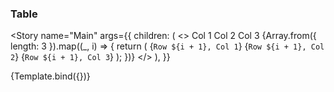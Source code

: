 
<Meta title="Data Display/Table" />


### Table

<Story
  name="Main"
  args={{
    children: (
      <>
        <TableHead>
          <TableHeadCell>Col 1</TableHeadCell>
          <TableHeadCell>Col 2</TableHeadCell>
          <TableHeadCell>Col 3</TableHeadCell>
        </TableHead>
        <TableBody>
          {Array.from({ length: 3 }).map((_, i) => {
            return (
              <TableRow key={i}>
                <TableCell>{`Row ${i + 1}, Col 1`}</TableCell>
                <TableCell>{`Row ${i + 1}, Col 2`}</TableCell>
                <TableCell>{`Row ${i + 1}, Col 3`}</TableCell>
              </TableRow>
            );
          })}
        </TableBody>
      </>
    ),
  }}
>
  {Template.bind({})}
</Story>

